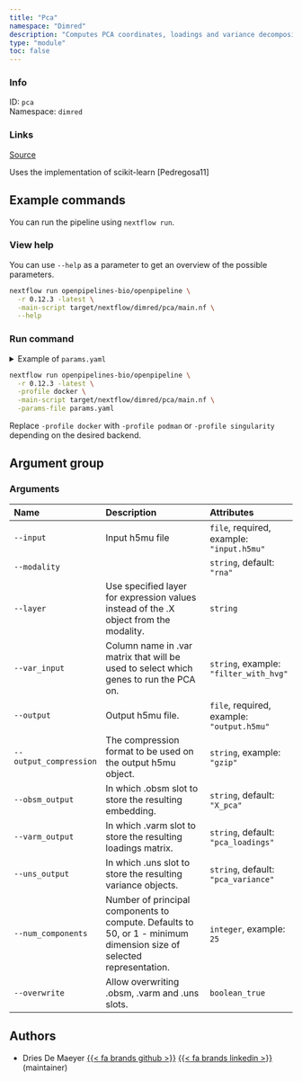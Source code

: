 ```yaml
---
title: "Pca"
namespace: "Dimred"
description: "Computes PCA coordinates, loadings and variance decomposition."
type: "module"
toc: false
---
```


::: {.column-margin}

### Info

ID: `pca`  
Namespace: `dimred`

### Links
[Source](https://github.com/openpipelines-bio/openpipeline/blob/0.12.3/./src/dimred/pca){.btn-action .btn-sm .btn-info .btn role="button"}

:::

Uses the implementation of scikit-learn [Pedregosa11]

## Example commands

You can run the pipeline using `nextflow run`.

### View help

You can use `--help` as a parameter to get an overview of the possible parameters.

```bash
nextflow run openpipelines-bio/openpipeline \
  -r 0.12.3 -latest \
  -main-script target/nextflow/dimred/pca/main.nf \
  --help
```

### Run command

<details>
<summary>Example of `params.yaml`</summary>
```yaml
# Arguments
input: # please fill in - example: "input.h5mu"
modality: "rna"
# layer: "foo"
# var_input: "filter_with_hvg"
# output: "$id.$key.output.h5mu"
# output_compression: "gzip"
obsm_output: "X_pca"
varm_output: "pca_loadings"
uns_output: "pca_variance"
# num_components: 25
overwrite: false

# Nextflow input-output arguments
publish_dir: # please fill in - example: "output/"
# param_list: "my_params.yaml"
```
</details>

```bash
nextflow run openpipelines-bio/openpipeline \
  -r 0.12.3 -latest \
  -profile docker \
  -main-script target/nextflow/dimred/pca/main.nf \
  -params-file params.yaml
```

:::{.callout-note}
Replace `-profile docker` with `-profile podman` or `-profile singularity` depending on the desired backend.
:::

## Argument group

### Arguments

|Name                   |Description                                                                                                          |Attributes                                 |
|:----------------------|:--------------------------------------------------------------------------------------------------------------------|:------------------------------------------|
|`--input`              |Input h5mu file                                                                                                      |`file`, required, example: `"input.h5mu"`  |
|`--modality`           |                                                                                                                     |`string`, default: `"rna"`                 |
|`--layer`              |Use specified layer for expression values instead of the .X object from the modality.                                |`string`                                   |
|`--var_input`          |Column name in .var matrix that will be used to select which genes to run the PCA on.                                |`string`, example: `"filter_with_hvg"`     |
|`--output`             |Output h5mu file.                                                                                                    |`file`, required, example: `"output.h5mu"` |
|`--output_compression` |The compression format to be used on the output h5mu object.                                                         |`string`, example: `"gzip"`                |
|`--obsm_output`        |In which .obsm slot to store the resulting embedding.                                                                |`string`, default: `"X_pca"`               |
|`--varm_output`        |In which .varm slot to store the resulting loadings matrix.                                                          |`string`, default: `"pca_loadings"`        |
|`--uns_output`         |In which .uns slot to store the resulting variance objects.                                                          |`string`, default: `"pca_variance"`        |
|`--num_components`     |Number of principal components to compute. Defaults to 50, or 1 - minimum dimension size of selected representation. |`integer`, example: `25`                   |
|`--overwrite`          |Allow overwriting .obsm, .varm and .uns slots.                                                                       |`boolean_true`                             |

## Authors


  * Dries De Maeyer [{{< fa brands github >}}](https://github.com/ddemaeyer) [{{< fa brands linkedin >}}](https://linkedin.com/in/dries-de-maeyer-b46a814) (maintainer)

